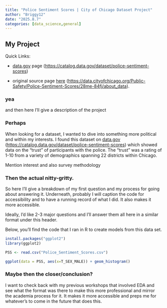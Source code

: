 ```yaml
---
title: "Police Sentiment Scores | City of Chicago Dataset Project"
author: "Briggy12"
date: "2025.8.7"
categories: [data_science,general]
---
```


## My Project

Quick Links:

-   [data.gov](ttps://catalog.data.gov/dataset/police-sentiment-scores "Links to data.gov's webpage featuring the dataset used for this project") page ([https://catalog.data.gov/dataset/police-sentiment-scores](ttps://catalog.data.gov/dataset/police-sentiment-scores))

-   original source page [here](ttps://data.cityofchicago.org/Public-Safety/Police-Sentiment-Scores/28me-84fj/about_data "The original posting of the dataset "Police Sentiment Scores" for Chicago.") ([https://data.cityofchicago.org/Public-Safety/Police-Sentiment-Scores/28me-84fj/about_data](ttps://data.cityofchicago.org/Public-Safety/Police-Sentiment-Scores/28me-84fj/about_data)).

### yea

and then here I'll give a description of the project

### Perhaps

When looking for a dataset, I wanted to dive into something more political and within my interests. I found this dataset on [data.gov](ttps://catalog.data.gov/dataset/police-sentiment-scores "Links to data.gov's webpage featuring the dataset used for this project") ([https://catalog.data.gov/dataset/police-sentiment-scores](ttps://catalog.data.gov/dataset/police-sentiment-scores)) which showed data on the "trust" of participants with the police. The "trust" was a rating of 1-10 from a variety of demographics spanning 22 districts within Chicago.

Mention interest and also survey methodology

### Then the actual nitty-gritty.

So here I'll give a breakdown of my first question and my process for going about answering it. Underneath, probably I will caption the code for accessibility and to have a running record of what I did. It also makes it more accessible.

Ideally, I'd like 2-3 major questions and I'll answer them all here in a similar format under this header.

Below, you'll find the code that I ran in R to create models from this data set.

```r
install.packages("ggplot2")
library(ggplot2)

PSS <- read.csv("Police_Sentiment_Scores.csv")

ggplot(data = PSS, aes(x=T_SEX_MALE)) + geom_histogram()
```

### Maybe then the closer/conclusion?

I want to check back with my previous workshops that involved EDA and see what the format was there to make this more professional and mirror the academia process for it. It makes it more accessible and preps me for whatever's to come in the future that does this.
